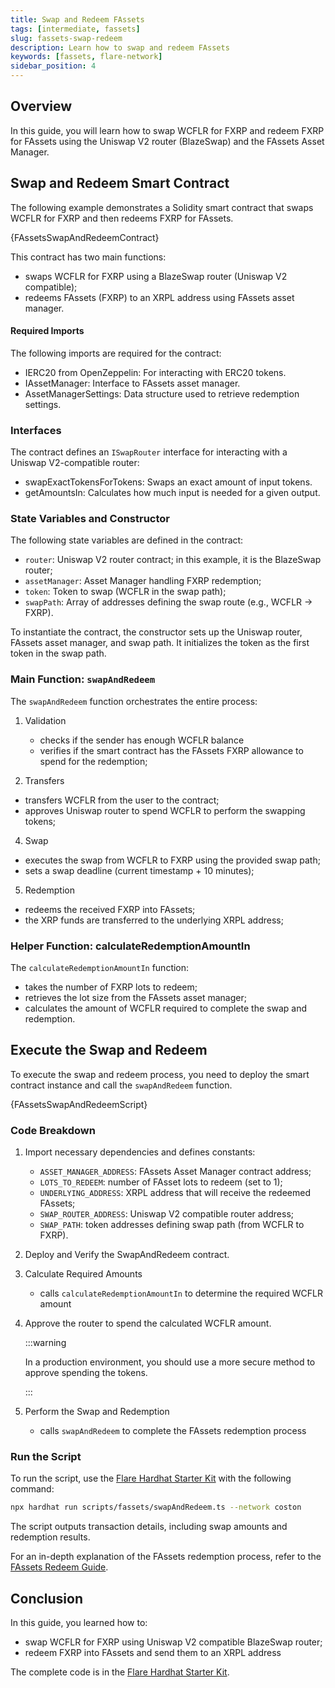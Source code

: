```yaml
---
title: Swap and Redeem FAssets
tags: [intermediate, fassets]
slug: fassets-swap-redeem
description: Learn how to swap and redeem FAssets
keywords: [fassets, flare-network]
sidebar_position: 4
---
```



## Overview

In this guide, you will learn how to swap WCFLR for FXRP and redeem FXRP for FAssets using the Uniswap V2 router (BlazeSwap) and the FAssets Asset Manager.

<RedemptionProcessPrerequisites />

## Swap and Redeem Smart Contract

The following example demonstrates a Solidity smart contract that swaps WCFLR for FXRP and then redeems FXRP for FAssets.

<CodeBlock language="solidity" title="contracts/fassets/SwapAndRedeem.sol">
  {FAssetsSwapAndRedeemContract}
</CodeBlock>

This contract has two main functions:
- swaps WCFLR for FXRP using a BlazeSwap router (Uniswap V2 compatible);
- redeems FAssets (FXRP) to an XRPL address using FAssets asset manager.

#### Required Imports

The following imports are required for the contract:

- IERC20 from OpenZeppelin: For interacting with ERC20 tokens.
- IAssetManager: Interface to FAssets asset manager.
- AssetManagerSettings: Data structure used to retrieve redemption settings.

### Interfaces

The contract defines an `ISwapRouter` interface for interacting with a Uniswap V2-compatible router:

- swapExactTokensForTokens: Swaps an exact amount of input tokens.
- getAmountsIn: Calculates how much input is needed for a given output.

### State Variables and Constructor

The following state variables are defined in the contract:

- `router`: Uniswap V2 router contract; in this example, it is the BlazeSwap router;
- `assetManager`: Asset Manager handling FXRP redemption;
- `token`: Token to swap (WCFLR in the swap path);
- `swapPath`: Array of addresses defining the swap route (e.g., WCFLR → FXRP).

To instantiate the contract, the constructor sets up the Uniswap router, FAssets asset manager, and swap path.
It initializes the token as the first token in the swap path.

### Main Function: `swapAndRedeem`

The `swapAndRedeem` function orchestrates the entire process:

1. Validation

    - checks if the sender has enough WCFLR balance
    - verifies if the smart contract has the FAssets FXRP allowance to spend for the redemption;

2. Transfers

  - transfers WCFLR from the user to the contract;
  - approves Uniswap router to spend WCFLR to perform the swapping tokens;

4. Swap

  - executes the swap from WCFLR to FXRP using the provided swap path;
  - sets a swap deadline (current timestamp + 10 minutes);

5. Redemption

  - redeems the received FXRP into FAssets;
  - the XRP funds are transferred to the underlying XRPL address;

### Helper Function: calculateRedemptionAmountIn

The `calculateRedemptionAmountIn` function:
- takes the number of FXRP lots to redeem;
- retrieves the lot size from the FAssets asset manager;
- calculates the amount of WCFLR required to complete the swap and redemption.

## Execute the Swap and Redeem

To execute the swap and redeem process, you need to deploy the smart contract instance and call the `swapAndRedeem` function.

<CodeBlock language="typescript" title="scripts/fassets/swapAndRedeem.ts">
  {FAssetsSwapAndRedeemScript}
</CodeBlock>

### Code Breakdown

1. Import necessary dependencies and defines constants:

    - `ASSET_MANAGER_ADDRESS`: FAssets Asset Manager contract address;
    - `LOTS_TO_REDEEM`: number of FAsset lots to redeem (set to 1);
    - `UNDERLYING_ADDRESS`: XRPL address that will receive the redeemed FAssets;
    - `SWAP_ROUTER_ADDRESS`: Uniswap V2 compatible router address;
    - `SWAP_PATH`: token addresses defining swap path (from WCFLR to FXRP).

2. Deploy and Verify the SwapAndRedeem contract.

3. Calculate Required Amounts
    
    - calls `calculateRedemptionAmountIn` to determine the required WCFLR amount

4. Approve the router to spend the calculated WCFLR amount.

    :::warning

    In a production environment, you should use a more secure method to approve spending the tokens.

    :::

5. Perform the Swap and Redemption

    - calls `swapAndRedeem` to complete the FAssets redemption process

### Run the Script

To run the script, use the [Flare Hardhat Starter Kit](/network/guides/hardhat-foundry-starter-kit#hardhat) with the following command:

```bash
npx hardhat run scripts/fassets/swapAndRedeem.ts --network coston
```

The script outputs transaction details, including swap amounts and redemption results.

For an in-depth explanation of the FAssets redemption process, refer to the [FAssets Redeem Guide](/fassets/developer-guides/fassets-redeem).

## Conclusion

In this guide, you learned how to:

- swap WCFLR for FXRP using Uniswap V2 compatible BlazeSwap router;
- redeem FXRP into FAssets and send them to an XRPL address

The complete code is in the [Flare Hardhat Starter Kit](/network/guides/hardhat-foundry-starter-kit#hardhat).
